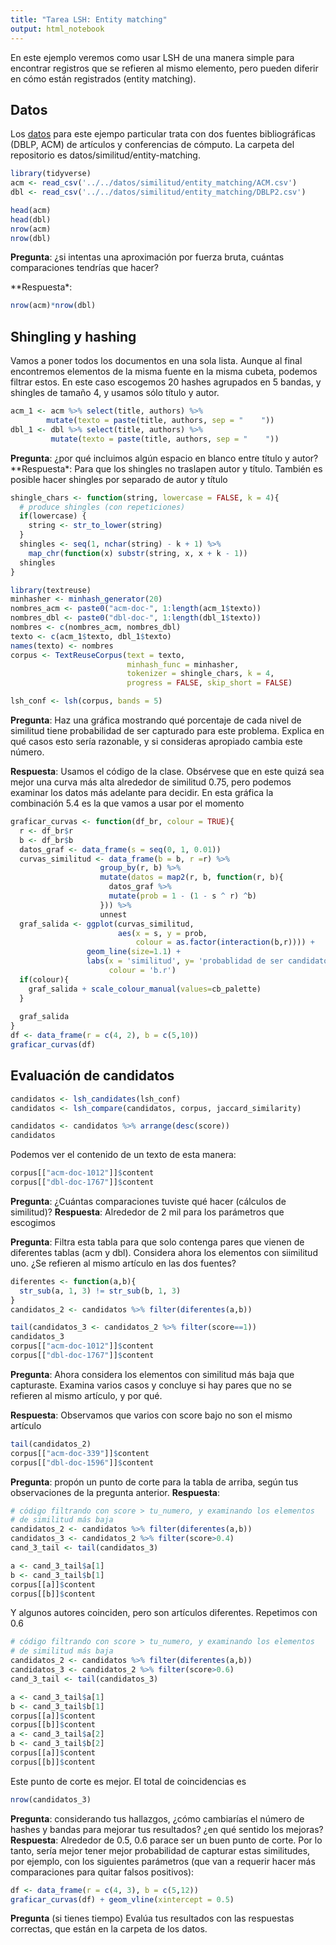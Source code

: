 ```yaml
---
title: "Tarea LSH: Entity matching"
output: html_notebook
---
```




En este ejemplo veremos como usar LSH de una manera simple
para encontrar registros
que se refieren al mismo elemento, pero pueden diferir en cómo están
registrados (entity matching).

## Datos

Los [datos](https://dbs.uni-leipzig.de/de/research/projects/object_matching/fever/benchmark_datasets_for_entity_resolution) para este ejempo particular trata con dos fuentes bibliográficas (DBLP, ACM)
de artículos y conferencias de cómputo. La carpeta del repositorio
es datos/similitud/entity-matching.


```r
library(tidyverse)
acm <- read_csv('../../datos/similitud/entity_matching/ACM.csv')
dbl <- read_csv('../../datos/similitud/entity_matching/DBLP2.csv')
```

```r
head(acm)
head(dbl)
nrow(acm)
nrow(dbl)
```

**Pregunta**: ¿si intentas una aproximación por fuerza bruta, cuántas comparaciones
tendrías que hacer?

**Respuesta*:
```r
nrow(acm)*nrow(dbl)
```

## Shingling y hashing

Vamos a poner todos los documentos en una sola lista. Aunque al final
encontremos elementos de la misma fuente en la misma cubeta, podemos
filtrar estos. En este caso escogemos 20 hashes agrupados en 5 bandas, y 
shingles de tamaño 4, y usamos sólo título y autor.

```r
acm_1 <- acm %>% select(title, authors) %>% 
        mutate(texto = paste(title, authors, sep = "    "))
dbl_1 <- dbl %>% select(title, authors) %>% 
         mutate(texto = paste(title, authors, sep = "    "))
```

**Pregunta**: ¿por qué incluimos algún espacio en blanco entre título y autor?
**Respuesta*: Para que los shingles no traslapen autor y título. También es posible
hacer shingles por separado de autor y título

```r
shingle_chars <- function(string, lowercase = FALSE, k = 4){
  # produce shingles (con repeticiones)
  if(lowercase) {
    string <- str_to_lower(string)
  }
  shingles <- seq(1, nchar(string) - k + 1) %>%
    map_chr(function(x) substr(string, x, x + k - 1))
  shingles
}
```


```r
library(textreuse)
minhasher <- minhash_generator(20)
nombres_acm <- paste0("acm-doc-", 1:length(acm_1$texto))
nombres_dbl <- paste0("dbl-doc-", 1:length(dbl_1$texto))
nombres <- c(nombres_acm, nombres_dbl)
texto <- c(acm_1$texto, dbl_1$texto)
names(texto) <- nombres
corpus <- TextReuseCorpus(text = texto,
                          minhash_func = minhasher,
                          tokenizer = shingle_chars, k = 4,
                          progress = FALSE, skip_short = FALSE)

```



```r
lsh_conf <- lsh(corpus, bands = 5) 
```


**Pregunta**: Haz una gráfica mostrando qué porcentaje de cada nivel
de similitud tiene probabilidad de ser capturado para este problema.
Explica en qué casos esto sería razonable, y si consideras apropiado
cambia este número.

**Respuesta**: Usamos el código de la clase. Obsérvese que en este
quizá sea mejor una curva más alta alrededor de similitud 0.75, pero 
podemos examinar los datos más adelante para decidir. En esta gráfica
la combinación 5.4 es la que vamos a usar por el momento
```r
graficar_curvas <- function(df_br, colour = TRUE){
  r <- df_br$r
  b <- df_br$b
  datos_graf <- data_frame(s = seq(0, 1, 0.01))
  curvas_similitud <- data_frame(b = b, r =r) %>%
                    group_by(r, b) %>%
                    mutate(datos = map2(r, b, function(r, b){
                      datos_graf %>% 
                      mutate(prob = 1 - (1 - s ^ r) ^b)
                    })) %>%
                    unnest
  graf_salida <- ggplot(curvas_similitud, 
                        aes(x = s, y = prob, 
                            colour = as.factor(interaction(b,r)))) +
                 geom_line(size=1.1) + 
                 labs(x = 'similitud', y= 'probablidad de ser candidato',
                      colour = 'b.r') 
  if(colour){
    graf_salida + scale_colour_manual(values=cb_palette)
  }
                 
  graf_salida
}
df <- data_frame(r = c(4, 2), b = c(5,10))
graficar_curvas(df)
```




## Evaluación de candidatos

```r
candidatos <- lsh_candidates(lsh_conf)
candidatos <- lsh_compare(candidatos, corpus, jaccard_similarity)
```

```r
candidatos <- candidatos %>% arrange(desc(score))
candidatos
```

Podemos ver el contenido de un texto de esta manera:

```r
corpus[["acm-doc-1012"]]$content
corpus[["dbl-doc-1767"]]$content

```


**Pregunta**: ¿Cuántas comparaciones tuviste qué hacer (cálculos de similitud)?
**Respuesta**: Alrededor de 2 mil para los parámetros que escogimos


**Pregunta**:  Filtra esta tabla para que
solo contenga pares que vienen de diferentes tablas (acm y dbl).
Considera ahora los elementos con siimilitud uno. ¿Se refieren al
mismo artículo en las dos fuentes? 

```r
diferentes <- function(a,b){
  str_sub(a, 1, 3) != str_sub(b, 1, 3)
}
candidatos_2 <- candidatos %>% filter(diferentes(a,b))

tail(candidatos_3 <- candidatos_2 %>% filter(score==1))
candidatos_3
corpus[["acm-doc-1012"]]$content
corpus[["dbl-doc-1767"]]$content

```

**Pregunta**: Ahora considera los elementos 
con similitud más baja que capturaste. Examina varios casos y concluye
si hay pares que no se refieren al mismo artículo, y por qué.

**Respuesta**: Observamos que varios con score bajo no son el mismo artículo

```r
tail(candidatos_2)
corpus[["acm-doc-339"]]$content
corpus[["dbl-doc-1596"]]$content
```




**Pregunta**: propón un punto de corte para la tabla de arriba, según tus
observaciones de la pregunta anterior.
**Respuesta**:
```r
# código filtrando con score > tu_numero, y examinando los elementos
# de similitud más baja
candidatos_2 <- candidatos %>% filter(diferentes(a,b))
candidatos_3 <- candidatos_2 %>% filter(score>0.4)
cand_3_tail <- tail(candidatos_3)
```

```r
a <- cand_3_tail$a[1]
b <- cand_3_tail$b[1]
corpus[[a]]$content
corpus[[b]]$content
```

Y algunos autores coinciden, pero son artículos diferentes. Repetimos con 0.6

```r
# código filtrando con score > tu_numero, y examinando los elementos
# de similitud más baja
candidatos_2 <- candidatos %>% filter(diferentes(a,b))
candidatos_3 <- candidatos_2 %>% filter(score>0.6)
cand_3_tail <- tail(candidatos_3)
```

```r
a <- cand_3_tail$a[1]
b <- cand_3_tail$b[1]
corpus[[a]]$content
corpus[[b]]$content
a <- cand_3_tail$a[2]
b <- cand_3_tail$b[2]
corpus[[a]]$content
corpus[[b]]$content
```

Este punto de corte es mejor. El total de coincidencias es

```r
nrow(candidatos_3)
```

**Pregunta**: considerando tus hallazgos, ¿cómo cambiarías el número
de hashes y bandas para mejorar tus resultados? ¿en qué sentido los mejoras?
**Respuesta**: Alrededor de 0.5, 0.6 parace ser un buen punto de corte. Por lo tanto,
sería mejor tener mejor probabilidad de capturar estas similitudes, por ejemplo,
con los siguientes parámetros (que van a requerir hacer más comparaciones para 
quitar falsos positivos):

```r
df <- data_frame(r = c(4, 3), b = c(5,12))
graficar_curvas(df) + geom_vline(xintercept = 0.5)
```




**Pregunta** (si tienes tiempo) Evalúa tus resultados con las respuestas
correctas, que están en la carpeta de los datos.

